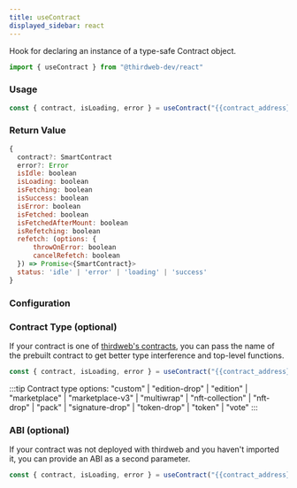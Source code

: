 ```yaml
---
title: useContract
displayed_sidebar: react
---
```



Hook for declaring an instance of a type-safe Contract object.

```jsx
import { useContract } from "@thirdweb-dev/react"
```

### Usage

```jsx
const { contract, isLoading, error } = useContract("{{contract_address}}", "contract-type");
```

### Return Value 

```jsx
{
  contract?: SmartContract
  error?: Error
  isIdle: boolean
  isLoading: boolean
  isFetching: boolean
  isSuccess: boolean
  isError: boolean
  isFetched: boolean
  isFetchedAfterMount: boolean
  isRefetching: boolean
  refetch: (options: {
      throwOnError: boolean
      cancelRefetch: boolean
  }) => Promise<{SmartContract}>
  status: 'idle' | 'error' | 'loading' | 'success'
}
```

### Configuration

### Contract Type (optional)

If your contract is one of [thirdweb's contracts](https://thirdweb.com/explore), you can pass the name of the prebuilt contract to get better type interference and top-level functions.

```jsx
const { contract, isLoading, error } = useContract("{{contract_address}}", "contract-type");
```

:::tip Contract type options:
  "custom"
  | "edition-drop"
  | "edition"
  | "marketplace"
  | "marketplace-v3"
  | "multiwrap"
  | "nft-collection"
  | "nft-drop"
  | "pack"
  | "signature-drop"
  | "token-drop"
  | "token"
  | "vote"
:::

### ABI (optional)

If your contract was not deployed with thirdweb and you haven't imported it, you can provide an ABI as a second parameter.

```jsx
const { contract, isLoading, error } = useContract("{{contract_address}}", myContractABI);
```


